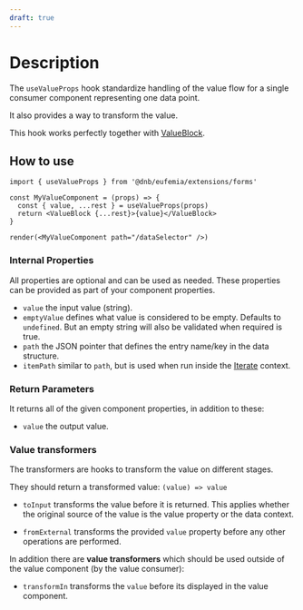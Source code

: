 ```yaml
---
draft: true
---
```


# Description

The `useValueProps` hook standardize handling of the value flow for a single consumer component representing one data point.

It also provides a way to transform the value.

This hook works perfectly together with [ValueBlock](/uilib/extensions/forms/create-component/ValueBlock/).

## How to use

```tsx
import { useValueProps } from '@dnb/eufemia/extensions/forms'

const MyValueComponent = (props) => {
  const { value, ...rest } = useValueProps(props)
  return <ValueBlock {...rest}>{value}</ValueBlock>
}

render(<MyValueComponent path="/dataSelector" />)
```

### Internal Properties

All properties are optional and can be used as needed. These properties can be provided as part of your component properties.

- `value` the input value (string).
- `emptyValue` defines what value is considered to be empty. Defaults to `undefined`. But an empty string will also be validated when required is true.
- `path` the JSON pointer that defines the entry name/key in the data structure.
- `itemPath` similar to `path`, but is used when run inside the [Iterate](/uilib/extensions/forms/Iterate/) context.

### Return Parameters

It returns all of the given component properties, in addition to these:

- `value` the output value.

### Value transformers

The transformers are hooks to transform the value on different stages.

They should return a transformed value: `(value) => value`

- `toInput` transforms the value before it is returned. This applies whether the original source of the value is the value property or the data context.

- `fromExternal` transforms the provided `value` property before any other operations are performed.

In addition there are **value transformers** which should be used outside of the value component (by the value consumer):

- `transformIn` transforms the `value` before its displayed in the value component.
